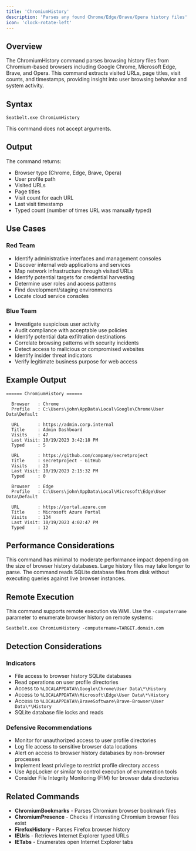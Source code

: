 ```yaml
---
title: 'ChromiumHistory'
description: 'Parses any found Chrome/Edge/Brave/Opera history files'
icon: 'clock-rotate-left'
---
```


## Overview

The ChromiumHistory command parses browsing history files from Chromium-based browsers including Google Chrome, Microsoft Edge, Brave, and Opera. This command extracts visited URLs, page titles, visit counts, and timestamps, providing insight into user browsing behavior and system activity.

## Syntax

```
Seatbelt.exe ChromiumHistory
```

This command does not accept arguments.

## Output

The command returns:
- Browser type (Chrome, Edge, Brave, Opera)
- User profile path
- Visited URLs
- Page titles
- Visit count for each URL
- Last visit timestamp
- Typed count (number of times URL was manually typed)

## Use Cases

### Red Team
- Identify administrative interfaces and management consoles
- Discover internal web applications and services
- Map network infrastructure through visited URLs
- Identify potential targets for credential harvesting
- Determine user roles and access patterns
- Find development/staging environments
- Locate cloud service consoles

### Blue Team
- Investigate suspicious user activity
- Audit compliance with acceptable use policies
- Identify potential data exfiltration destinations
- Correlate browsing patterns with security incidents
- Detect access to malicious or compromised websites
- Identify insider threat indicators
- Verify legitimate business purpose for web access

## Example Output

```
====== ChromiumHistory ======

  Browser   : Chrome
  Profile   : C:\Users\john\AppData\Local\Google\Chrome\User Data\Default

  URL       : https://admin.corp.internal
  Title     : Admin Dashboard
  Visits    : 47
  Last Visit: 10/19/2023 3:42:18 PM
  Typed     : 5

  URL       : https://github.com/company/secretproject
  Title     : secretproject - GitHub
  Visits    : 23
  Last Visit: 10/19/2023 2:15:32 PM
  Typed     : 0

  Browser   : Edge
  Profile   : C:\Users\john\AppData\Local\Microsoft\Edge\User Data\Default

  URL       : https://portal.azure.com
  Title     : Microsoft Azure Portal
  Visits    : 134
  Last Visit: 10/19/2023 4:02:47 PM
  Typed     : 12
```

## Performance Considerations

This command has minimal to moderate performance impact depending on the size of browser history databases. Large history files may take longer to parse. The command reads SQLite database files from disk without executing queries against live browser instances.

## Remote Execution

This command supports remote execution via WMI. Use the `-computername` parameter to enumerate browser history on remote systems:

```
Seatbelt.exe ChromiumHistory -computername=TARGET.domain.com
```

## Detection Considerations

### Indicators
- File access to browser history SQLite databases
- Read operations on user profile directories
- Access to `%LOCALAPPDATA%\Google\Chrome\User Data\*\History`
- Access to `%LOCALAPPDATA%\Microsoft\Edge\User Data\*\History`
- Access to `%LOCALAPPDATA%\BraveSoftware\Brave-Browser\User Data\*\History`
- SQLite database file locks and reads

### Defensive Recommendations
- Monitor for unauthorized access to user profile directories
- Log file access to sensitive browser data locations
- Alert on access to browser history databases by non-browser processes
- Implement least privilege to restrict profile directory access
- Use AppLocker or similar to control execution of enumeration tools
- Consider File Integrity Monitoring (FIM) for browser data directories

## Related Commands

- **ChromiumBookmarks** - Parses Chromium browser bookmark files
- **ChromiumPresence** - Checks if interesting Chromium browser files exist
- **FirefoxHistory** - Parses Firefox browser history
- **IEUrls** - Retrieves Internet Explorer typed URLs
- **IETabs** - Enumerates open Internet Explorer tabs
